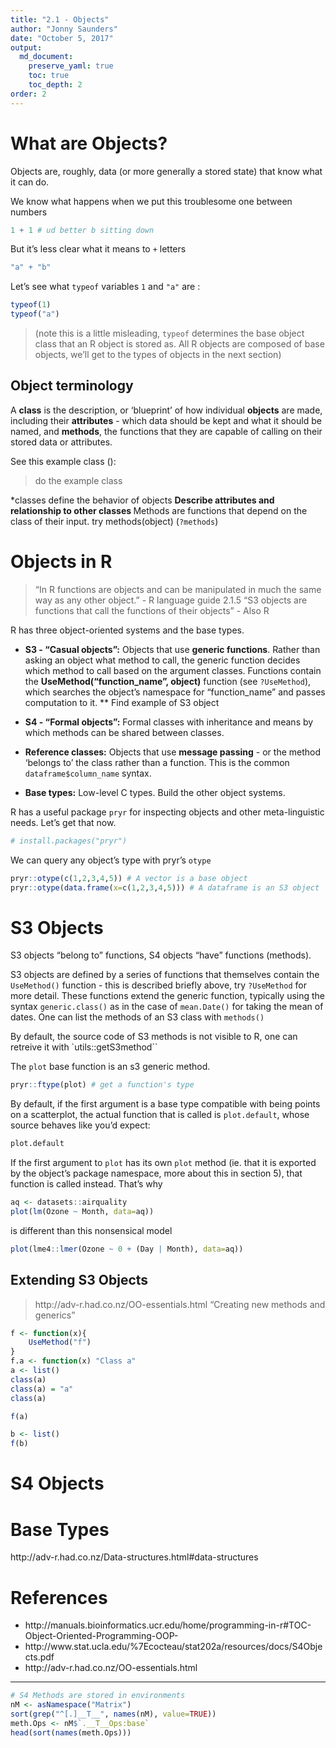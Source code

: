 ```yaml
---
title: "2.1 - Objects"
author: "Jonny Saunders"
date: "October 5, 2017"
output: 
  md_document:
    preserve_yaml: true
    toc: true
    toc_depth: 2
order: 2
---
```


# What are Objects?

Objects are, roughly, data (or more generally a stored state) that know what it can do. 

We know what happens when we put this troublesome one between numbers

```r
1 + 1 # ud better b sitting down
```

But it's less clear what it means to `+` letters

```r
"a" + "b"
```

Let's see what `typeof` variables `1` and `"a"` are  :
```r
typeof(1)
typeof("a")
```
>(note this is a little misleading, `typeof` determines the base object class that an R object is stored as. All R objects are composed of base objects, we'll get to the types of objects in the next section)


## Object terminology
A **class** is the description, or 'blueprint' of how individual **objects** are made, including their **attributes** - which data should be kept and what it should be named, and **methods**, the functions that they are capable of calling on their stored data or attributes. 

See this example class ():

> do the example class


*classes define the behavior of objects
** Describe attributes and relationship to other classes
** Methods are functions that depend on the class of their input. try methods(object) (`?methods`)



# Objects in R
>"In R functions are objects and can be manipulated in much the same way as any other object." - R language guide 2.1.5
>"S3 objects are functions that call the functions of their objects" - Also R


R has three object-oriented systems and the base types.

* **S3 - "Casual objects":** Objects that use **generic functions**. Rather than asking an object what method to call, the generic function decides which method to call based on the argument classes. Functions contain the **UseMethod("function_name", object)** function (see `?UseMethod`), which searches the object's namespace for "function_name" and passes computation to it.
** Find example of S3 object

* **S4 - "Formal objects":** Formal classes with inheritance and means by which methods can be shared between classes.

* **Reference classes:** Objects that use **message passing** - or the method 'belongs to' the class rather than a function. This is the common `dataframe$column_name` syntax.

* **Base types:** Low-level C types. Build the other object systems.

R has a useful package `pryr` for inspecting objects and other meta-linguistic needs. Let's get that now.
```r
# install.packages("pryr")
```

We can query any object's type with pryr's `otype`
```r
pryr::otype(c(1,2,3,4,5)) # A vector is a base object
pryr::otype(data.frame(x=c(1,2,3,4,5))) # A dataframe is an S3 object

```




# S3 Objects
S3 objects "belong to" functions, S4 objects "have" functions (methods). 

S3 objects are defined by a series of functions that themselves contain the `UseMethod()` function - this is described briefly above, try `?UseMethod` for more detail. These functions extend the generic function, typically using the syntax `generic.class()` as in the case of `mean.Date()` for taking the mean of dates. One can list the methods of an S3 class with `methods()`

By default, the source code of S3 methods is not visible to R, one can retreive it with `utils::getS3method``

The `plot` base function is an s3 generic method.
```r
pryr::ftype(plot) # get a function's type
```

By default, if the first argument is a base type compatible with being points on a scatterplot, the actual function that is called is `plot.default`, whose source behaves like you'd expect:

```r
plot.default
```

If the first argument to `plot` has its own `plot` method (ie. that it is exported by the object's package namespace, more about this in section 5), that function is called instead. That's why 

```r
aq <- datasets::airquality
plot(lm(Ozone ~ Month, data=aq))
```

is different than this nonsensical model

```r
plot(lme4::lmer(Ozone ~ 0 + (Day | Month), data=aq))
```

## Extending S3 Objects
> http://adv-r.had.co.nz/OO-essentials.html "Creating new methods and generics"

```r
f <- function(x){
    UseMethod("f")
}
f.a <- function(x) "Class a"
a <- list()
class(a)
class(a) = "a"
class(a)

f(a)

b <- list()
f(b)

```



# S4 Objects


# Base Types
http://adv-r.had.co.nz/Data-structures.html#data-structures

# References
* http://manuals.bioinformatics.ucr.edu/home/programming-in-r#TOC-Object-Oriented-Programming-OOP-
* http://www.stat.ucla.edu/%7Ecocteau/stat202a/resources/docs/S4Objects.pdf
* http://adv-r.had.co.nz/OO-essentials.html


-------------------

```r
# S4 Methods are stored in environments 
nM <- asNamespace("Matrix")
sort(grep("^[.]__T__", names(nM), value=TRUE))
meth.Ops <- nM$`.__T__Ops:base`
head(sort(names(meth.Ops)))
```

